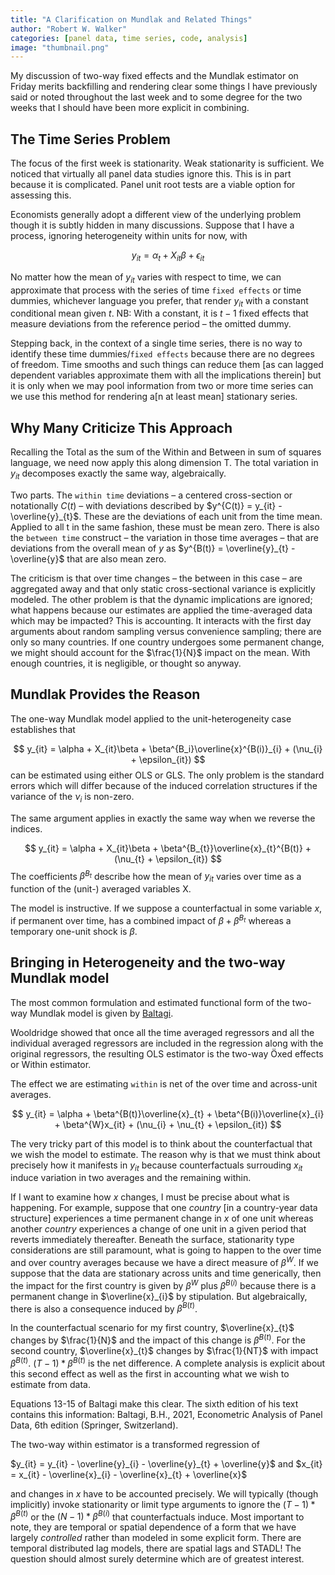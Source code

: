 ```yaml
---
title: "A Clarification on Mundlak and Related Things"
author: "Robert W. Walker"
categories: [panel data, time series, code, analysis]
image: "thumbnail.png"
---
```


My discussion of two-way fixed effects and the Mundlak estimator on Friday merits backfilling and rendering clear some things I have previously  said or noted throughout the last week and to some degree for the two weeks that I should have been more explicit in combining.

## The Time Series Problem

The focus of the first week is stationarity.  Weak stationarity is sufficient.  We noticed that virtually all panel data studies ignore this.  This is in part because it is complicated.  Panel unit root tests are a viable option for assessing this.

Economists generally adopt a different view of the underlying problem though it is subtly hidden in many discussions.  Suppose that I have a process, ignoring heterogeneity within units for now, with 

$$
y_{it} = \alpha_{t} + X_{it}\beta + \epsilon_{it}
$$

No matter how the mean of $y_{it}$ varies with respect to time, we can approximate that process with the series of time `fixed effects` or time dummies, whichever language you prefer, that render $y_{it}$ with a constant conditional mean given $t$.  NB: With a constant, it is $t-1$ fixed effects that measure deviations from the reference period -- the omitted dummy.

Stepping back, in the context of a single time series, there is no way to identify these time dummies/`fixed effects` because there are no degrees of freedom.  Time smooths and such things can reduce them [as can lagged dependent variables approximate them with all the implications therein] but it is only when we may pool information from two or more time series can we use this method for rendering a[n at least mean] stationary series.

## Why Many Criticize This Approach

Recalling the Total as the sum of the Within and Between in sum of squares language, we need now apply this along dimension T.  The total variation in $y_{it}$ decomposes exactly the same way, algebraically.

Two parts.  The `within time` deviations -- a centered cross-section or notationally $C(t)$ -- with deviations described by $y^{C(t)} = y_{it} - \overline{y}_{t}$.  These are the deviations of each unit from the time mean.  Applied to all t in the same fashion, these must be mean zero.  There is also the `between time` construct -- the variation in those time averages -- that are deviations from the overall mean of $y$ as $y^{B(t)} = \overline{y}_{t} - \overline{y}$ that are also mean zero.

The criticism is that over time changes -- the between in this case -- are aggregated away and that only static cross-sectional variance is explicitly modeled.  The other problem is that the dynamic implications are ignored; what happens because our estimates are applied the time-averaged data which may be impacted?  This is accounting.  It interacts with the first day arguments about random sampling versus convenience sampling; there are only so many countries.  If one country undergoes some permanent change, we might should account for the $\frac{1}{N}$ impact on the mean.  With enough countries, it is negligible, or thought so anyway.

## Mundlak Provides the Reason

The one-way Mundlak model applied to the unit-heterogeneity case establishes that 

$$
y_{it} = \alpha + X_{it}\beta + \beta^{B_i}\overline{x}^{B(i)}_{i} + (\nu_{i} + \epsilon_{it})
$$
can be estimated using either OLS or GLS.  The only problem is the standard errors which will differ because of the induced correlation structures if the variance of the $\nu_{i}$ is non-zero.

The same argument applies in exactly the same way when we reverse the indices.

$$
y_{it} = \alpha + X_{it}\beta + \beta^{B_{t}}\overline{x}_{t}^{B(t)} + (\nu_{t} + \epsilon_{it})
$$
The coefficients $\beta^{B_{t}}$ describe how the mean of $y_{it}$ varies over time as a function of the (unit-) averaged variables X.

The model is instructive.  If we suppose a counterfactual in some variable $x$, if permanent over time, has a combined impact of $\beta + \beta^{B_{t}}$ whereas a temporary one-unit shock is $\beta$.

## Bringing in Heterogeneity and the two-way Mundlak model

The most common formulation and estimated functional form of the two-way Mundlak model is given by [Baltagi](https://www.tandfonline.com/doi/pdf/10.1080/07474938.2023.2178139).

Wooldridge showed that once all the time averaged regressors and all the individual averaged regressors are included in the regression along with the original regressors, the resulting OLS estimator is the two-way Öxed effects or Within estimator.

The effect we are estimating `within` is net of the over time and across-unit averages.

$$
y_{it} = \alpha + \beta^{B(t)}\overline{x}_{t} + \beta^{B(i)}\overline{x}_{i} + \beta^{W}x_{it} + (\nu_{i} + \nu_{t} + \epsilon_{it})
$$

The very tricky part of this model is to think about the counterfactual that we wish the model to estimate.  The reason why is that we must think about precisely how it manifests in $y_{it}$ because counterfactuals surrouding $x_{it}$ induce variation in two averages and the remaining within.

If I want to examine how $x$ changes, I must be precise about what is happening.  For example, suppose that one *country* [in a country-year data structure] experiences a time permanent change in $x$ of one unit whereas another *country* experiences a change of one unit in a given period that reverts immediately thereafter.  Beneath the surface, stationarity type considerations are still paramount, what is going to happen to the over time and over country averages because we have a direct measure of $\beta^{W}$.  If we suppose that the data are stationary across units and time generically, then the impact for the first country is given by $\beta^{W}$ plus $\beta^{B(i)}$ because there is a permanent change in $\overline{x}_{i}$ by stipulation.  But algebraically, there is also a consequence induced by $\beta^{B(t)}$.

In the counterfactual scenario for my first country, $\overline{x}_{t}$ changes by $\frac{1}{N}$ and the impact of this change is $\beta^{B(t)}$.  For the second country, $\overline{x}_{t}$ changes by $\frac{1}{NT}$ with impact $\beta^{B(t)}$.  $(T-1)*\beta^{B(t)}$ is the net difference.  A complete analysis is explicit about this second effect as well as the first in accounting what we wish to estimate from data.

Equations 13-15 of Baltagi make this clear.  The sixth edition of his text contains this information: Baltagi, B.H., 2021, Econometric Analysis of Panel Data, 6th edition (Springer,
Switzerland).

The two-way within estimator is a transformed regression of 

$y_{it} = y_{it} - \overline{y}_{i} - \overline{y}_{t} + \overline{y}$ and $x_{it} = x_{it} - \overline{x}_{i} - \overline{x}_{t} + \overline{x}$

and changes in $x$ have to be accounted precisely.  We will typically (though implicitly) invoke stationarity or limit type arguments to ignore the $(T-1)*\beta^{B(t)}$ or the $(N-1)*\beta^{B(i)}$ that counterfactuals induce.  Most important to note, they are temporal or spatial dependence of a form that we have largely *controlled* rather than modeled in some explicit form.  There are temporal distributed lag models, there are spatial lags and STADL!  The question should almost surely determine which are of greatest interest.